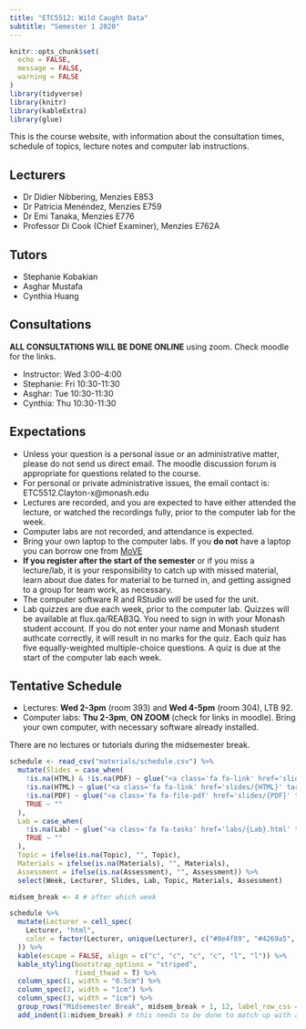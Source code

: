 ```yaml
---
title: "ETC5512: Wild Caught Data"
subtitle: "Semester 1 2020"
---
```


```r
knitr::opts_chunk$set(
  echo = FALSE,
  message = FALSE,
  warning = FALSE
)
library(tidyverse)
library(knitr)
library(kableExtra)
library(glue)
```

This is the course website, with information about the consultation times, schedule of topics, lecture notes and computer lab instructions.

## Lecturers 

- Dr Didier Nibbering, Menzies E853
- Dr Patricia Menéndez, Menzies E759
- Dr Emi Tanaka, Menzies E776
- Professor Di Cook (Chief Examiner), Menzies E762A

## Tutors

- Stephanie Kobakian
- Asghar Mustafa
- Cynthia Huang

## Consultations

**ALL CONSULTATIONS WILL BE DONE ONLINE** using zoom. Check moodle for the links.

- Instructor: Wed 3:00-4:00 
- Stephanie: Fri 10:30-11:30
- Asghar: Tue 10:30-11:30 
- Cynthia: Thu 10:30-11:30

## Expectations 

- Unless your question is a personal issue or an administrative matter, please do not send us direct email. The moodle discussion forum is appropriate for questions related to the course.
- For personal or private administrative issues, the email contact is: ETC5512.Clayton-x@monash.edu
- Lectures are recorded, and you are expected to have either attended the lecture, or watched the recordings fully, prior to the computer lab for the week.
- Computer labs are not recorded, and attendance is expected.
- Bring your own laptop to the computer labs. If you **do not** have a laptop you can borrow one from [MoVE](https://www.monash.edu/learning-teaching/innovation/educational-technologies/move)
- **If you register after the start of the semester** or if you
  miss a lecture/lab, it is your responsibility to catch up with
  missed material, learn about due dates for material to be turned in,
  and getting assigned to a group for team work, as necessary.
- The computer software R and RStudio will be used for the unit.
- Lab quizzes are due each week, prior to the computer lab. Quizzes will be available at flux.qa/REAB3Q. You need to sign in with your Monash student account. If you do not enter your name and Monash student authcate correctly, it will result in no marks for the quiz. Each quiz has five equally-weighted multiple-choice questions. A quiz is due at the start of the computer lab each week. 

## Tentative Schedule

- Lectures: **Wed 2-3pm** (room 393) and **Wed 4-5pm** (room 304), LTB 92. 
- Computer labs: **Thu 2-3pm**, **ON ZOOM** (check for links in moodle). Bring your own computer, with necessary software already installed.

There are no lectures or tutorials during the midsemester break.

```r
schedule <- read_csv("materials/schedule.csv") %>% 
  mutate(Slides = case_when(
    !is.na(HTML) & !is.na(PDF) ~ glue("<a class='fa fa-link' href='slides/{HTML}' target='_blank'></a> <a class='fa fa-file-pdf' href='slides/{PDF}' target='_blank'></a>"),
    !is.na(HTML) ~ glue("<a class='fa fa-link' href='slides/{HTML}' target='_blank'></a>"),
    !is.na(PDF) ~ glue("<a class='fa fa-file-pdf' href='slides/{PDF}' target='_blank'></a>"),
    TRUE ~ ""
  ),
  Lab = case_when(
    !is.na(Lab) ~ glue("<a class='fa fa-tasks' href='labs/{Lab}.html' target='_blank'></a> <a class='fa fa-wrench' href='labs/{Lab}.Rmd' target='_blank'></a> <a class='fa fa-lightbulb' href='labs/{Lab}sol.html' target='_blank'></a> <a class='fa fa-laptop' href='labs/{Lab}sol.Rmd' target='_blank'></a>"),
    TRUE ~ ""
  ),
  Topic = ifelse(is.na(Topic), "", Topic),
  Materials = ifelse(is.na(Materials), "", Materials),
  Assessment = ifelse(is.na(Assessment), "", Assessment)) %>% 
  select(Week, Lecturer, Slides, Lab, Topic, Materials, Assessment)

midsem_break <- 4 # after which week

schedule %>% 
  mutate(Lecturer = cell_spec(
    Lecturer, "html",
    color = factor(Lecturer, unique(Lecturer), c("#8e4f89", "#4269a5", "#39825a", "#dc6141"))
  )) %>% 
  kable(escape = FALSE, align = c("c", "c", "c", "c", "l", "l")) %>% 
  kable_styling(bootstrap_options = "striped",
                fixed_thead = T) %>% 
  column_spec(1, width = "0.5cm") %>% 
  column_spec(2, width = "1cm") %>% 
  column_spec(3, width = "1cm") %>% 
  group_rows("Midsemester Break", midsem_break + 1, 12, label_row_css = "background-color: #d9e1e8;") %>% 
  add_indent(1:midsem_break) # this needs to be done to match up with above
```



